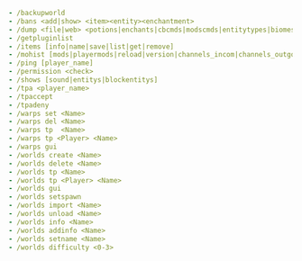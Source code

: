 
```yaml
- /backupworld
- /bans <add|show> <item><entity><enchantment>
- /dump <file|web> <potions|enchants|cbcmds|modscmds|entitytypes|biomes|pattern|worldgen|worldtype|material|channels|advancements>
- /getpluginlist
- /items [info|name|save|list|get|remove]
- /mohist [mods|playermods|reload|version|channels_incom|channels_outgo|speed]
- /ping [player_name]
- /permission <check>
- /shows [sound|entitys|blockentitys]
- /tpa <player_name>
- /tpaccept
- /tpadeny
- /warps set <Name>
- /warps del <Name>
- /warps tp  <Name>
- /warps tp <Player> <Name>
- /warps gui
- /worlds create <Name>
- /worlds delete <Name>
- /worlds tp <Name>
- /worlds tp <Player> <Name>
- /worlds gui
- /worlds setspawn
- /worlds import <Name>
- /worlds unload <Name>
- /worlds info <Name>
- /worlds addinfo <Name>
- /worlds setname <Name>
- /worlds difficulty <0-3>
```
